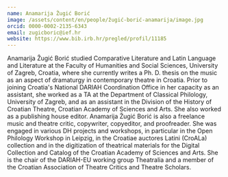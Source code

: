 ```yaml
---
name: Anamarija Žugić Borić
image: /assets/content/en/people/žugić-borić-anamarija/image.jpg
orcid: 0000-0002-2135-6343
email: zugicboric@ief.hr
website: https://www.bib.irb.hr/pregled/profil/11185
---
```

Anamarija Žugić Borić studied Comparative Literature and Latin Language and Literature at the Faculty of Humanities and Social Sciences, University of Zagreb, Croatia, where she currently writes a Ph. D. thesis on the music as an aspect of dramaturgy in contemporary theatre in Croatia. Prior to joining Croatia's National DARIAH Coordination Office in her capacity as an assistant, she worked as a TA at the Department of Classical Philology, University of Zagreb, and as an assistant in the Division of the History of Croatian Theatre, Croatian Academy of Sciences and Arts. She also worked as a publishing house editor. Anamarija Žugić Borić is also a freelance music and theatre critic, copywriter, copyeditor, and proofreader. She was engaged in various DH projects and workshops, in particular in the Open Philology Workshop in Leipzig, in the Croatiae auctores Latini (CroALa) collection and in the digitization of theatrical materials for the Digital Collection and Catalog of the Croatian Academy of Sciences and Arts. She is the chair of the DARIAH-EU working group Theatralia and a member of the Croatian Association of Theatre Critics and Theatre Scholars.
